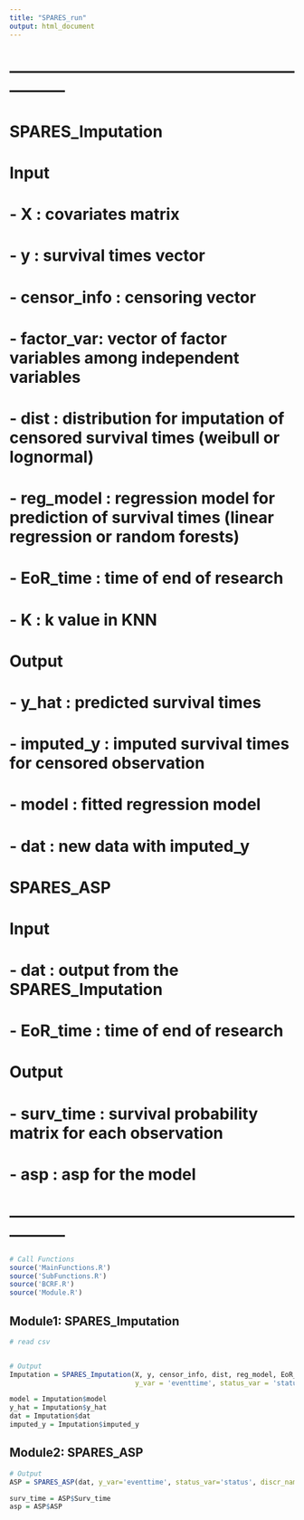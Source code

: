 ```yaml
---
title: "SPARES_run"
output: html_document
---
```


# -----------------------------------------------------------------
# SPARES_Imputation

# Input
# - X : covariates matrix
# - y : survival times vector
# - censor_info : censoring vector
# - factor_var: vector of factor variables among independent variables
# - dist : distribution for imputation of censored survival times (weibull or lognormal)
# - reg_model : regression model for prediction of survival times (linear regression or random forests)
# - EoR_time : time of end of research
# - K : k value in KNN

# Output
# - y_hat : predicted survival times
# - imputed_y : imputed survival times for censored observation
# - model : fitted regression model
# - dat : new data with imputed_y

# SPARES_ASP

# Input
# - dat : output from the SPARES_Imputation
# - EoR_time : time of end of research

# Output
# - surv_time : survival probability matrix for each observation
# - asp : asp for the model

# -----------------------------------------------------------------

```r
# Call Functions
source('MainFunctions.R')
source('SubFunctions.R')
source('BCRF.R')
source('Module.R')
```

## Module1: SPARES_Imputation
```r
# read csv 


# Output
Imputation = SPARES_Imputation(X, y, censor_info, dist, reg_model, EoR_time, K,
                               y_var = 'eventtime', status_var = 'status', discr_names=factor_var)

model = Imputation$model
y_hat = Imputation$y_hat
dat = Imputation$dat
imputed_y = Imputation$imputed_y
```

## Module2: SPARES_ASP
```r


# Output
ASP = SPARES_ASP(dat, y_var='eventtime', status_var='status', discr_names=factor_var, EoR_time)

surv_time = ASP$Surv_time
asp = ASP$ASP
```

